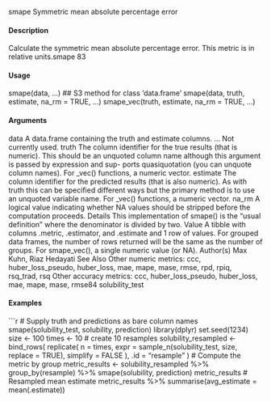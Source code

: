 smape
Symmetric mean absolute percentage error

#### Description

Calculate the symmetric mean absolute percentage error. This metric is in relative units.smape
83

#### Usage

smape(data, ...)
## S3 method for class 'data.frame'
smape(data, truth, estimate, na_rm = TRUE, ...)
smape_vec(truth, estimate, na_rm = TRUE, ...)

#### Arguments

data A data.frame containing the truth and estimate columns.
... Not currently used.
truth The column identifier for the true results (that is numeric). This should be an
unquoted column name although this argument is passed by expression and sup-
ports quasiquotation (you can unquote column names). For _vec() functions, a
numeric vector.
estimate The column identifier for the predicted results (that is also numeric). As with
truth this can be specified different ways but the primary method is to use an
unquoted variable name. For _vec() functions, a numeric vector.
na_rm A logical value indicating whether NA values should be stripped before the
computation proceeds.
Details
This implementation of smape() is the "usual definition" where the denominator is divided by two.
Value
A tibble with columns .metric, .estimator, and .estimate and 1 row of values.
For grouped data frames, the number of rows returned will be the same as the number of groups.
For smape_vec(), a single numeric value (or NA).
Author(s)
Max Kuhn, Riaz Hedayati
See Also
Other numeric metrics: ccc, huber_loss_pseudo, huber_loss, mae, mape, mase, rmse, rpd, rpiq,
rsq_trad, rsq
Other accuracy metrics: ccc, huber_loss_pseudo, huber_loss, mae, mape, mase, rmse84
solubility_test

#### Examples
```r
# Supply truth and predictions as bare column names
smape(solubility_test, solubility, prediction)
library(dplyr)
set.seed(1234)
size <- 100
times <- 10
# create 10 resamples
solubility_resampled <- bind_rows(
replicate(
n = times,
expr = sample_n(solubility_test, size, replace = TRUE),
simplify = FALSE
),
.id = "resample"
)
# Compute the metric by group
metric_results <- solubility_resampled %>%
group_by(resample) %>%
smape(solubility, prediction)
metric_results
# Resampled mean estimate
metric_results %>%
summarise(avg_estimate = mean(.estimate))
